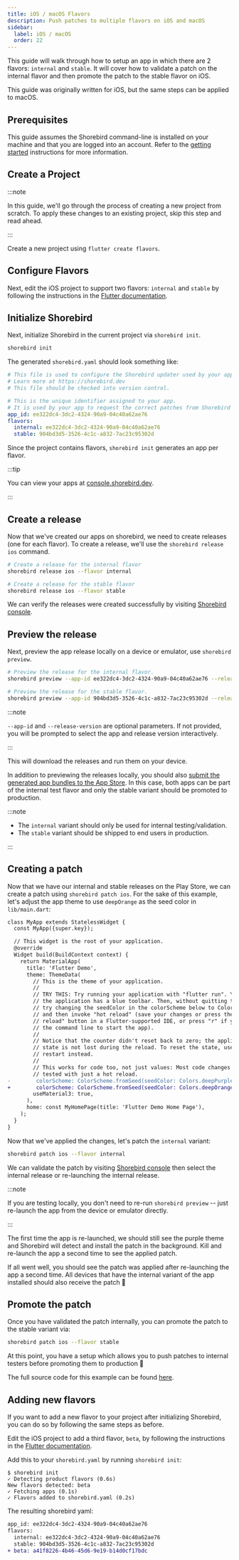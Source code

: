```yaml
---
title: iOS / macOS Flavors
description: Push patches to multiple flavors on iOS and macOS
sidebar:
  label: iOS / macOS
  order: 22
---
```


This guide will walk through how to setup an app in which there are 2 flavors:
`internal` and `stable`. It will cover how to validate a patch on the internal
flavor and then promote the patch to the stable flavor on iOS.

This guide was originally written for iOS, but the same steps can be applied to
macOS.

## Prerequisites

This guide assumes the Shorebird command-line is installed on your machine and
that you are logged into an account. Refer to the [getting started](/)
instructions for more information.

## Create a Project

:::note

In this guide, we'll go through the process of creating a new project from
scratch. To apply these changes to an existing project, skip this step and read
ahead.

:::

Create a new project using `flutter create flavors`.

## Configure Flavors

Next, edit the iOS project to support two flavors: `internal` and `stable` by
following the instructions in the
[Flutter documentation](https://docs.flutter.dev/deployment/flavors-ios).

## Initialize Shorebird

Next, initialize Shorebird in the current project via `shorebird init`.

```sh
shorebird init
```

The generated `shorebird.yaml` should look something like:

```yaml
# This file is used to configure the Shorebird updater used by your application.
# Learn more at https://shorebird.dev
# This file should be checked into version control.

# This is the unique identifier assigned to your app.
# It is used by your app to request the correct patches from Shorebird servers.
app_id: ee322dc4-3dc2-4324-90a9-04c40a62ae76
flavors:
  internal: ee322dc4-3dc2-4324-90a9-04c40a62ae76
  stable: 904bd3d5-3526-4c1c-a832-7ac23c95302d
```

Since the project contains flavors, `shorebird init` generates an app per
flavor.

:::tip

You can view your apps at
[console.shorebird.dev](https://console.shorebird.dev).

:::

## Create a release

Now that we've created our apps on shorebird, we need to create releases (one
for each flavor). To create a release, we'll use the `shorebird release ios`
command.

```sh
# Create a release for the internal flavor
shorebird release ios --flavor internal

# Create a release for the stable flavor
shorebird release ios --flavor stable
```

We can verify the releases were created successfully by visiting
[Shorebird console](https://console.shorebird.dev/).

## Preview the release

Next, preview the app release locally on a device or emulator, use
`shorebird preview`.

```sh
# Preview the release for the internal flavor.
shorebird preview --app-id ee322dc4-3dc2-4324-90a9-04c40a62ae76 --release-version 1.0.0+1

# Preview the release for the stable flavor.
shorebird preview --app-id 904bd3d5-3526-4c1c-a832-7ac23c95302d --release-version 1.0.0+1
```

:::note

`--app-id` and `--release-version` are optional parameters. If not provided, you
will be prompted to select the app and release version interactively.

:::

This will download the releases and run them on your device.

In addition to previewing the releases locally, you should also
[submit the generated app bundles to the App Store](/code-push/guides/stores/app-store#upload-to-the-app-store).
In this case, both apps can be part of the internal test flavor and only the
stable variant should be promoted to production.

:::note

- The `internal` variant should only be used for internal testing/validation.
- The `stable` variant should be shipped to end users in production.

:::

## Creating a patch

Now that we have our internal and stable releases on the Play Store, we can
create a patch using `shorebird patch ios`. For the sake of this example, let's
adjust the app theme to use `deepOrange` as the seed color in `lib/main.dart`:

```diff
class MyApp extends StatelessWidget {
  const MyApp({super.key});

  // This widget is the root of your application.
  @override
  Widget build(BuildContext context) {
    return MaterialApp(
      title: 'Flutter Demo',
      theme: ThemeData(
        // This is the theme of your application.
        //
        // TRY THIS: Try running your application with "flutter run". You'll see
        // the application has a blue toolbar. Then, without quitting the app,
        // try changing the seedColor in the colorScheme below to Colors.green
        // and then invoke "hot reload" (save your changes or press the "hot
        // reload" button in a Flutter-supported IDE, or press "r" if you used
        // the command line to start the app).
        //
        // Notice that the counter didn't reset back to zero; the application
        // state is not lost during the reload. To reset the state, use hot
        // restart instead.
        //
        // This works for code too, not just values: Most code changes can be
        // tested with just a hot reload.
-        colorScheme: ColorScheme.fromSeed(seedColor: Colors.deepPurple),
+        colorScheme: ColorScheme.fromSeed(seedColor: Colors.deepOrange),
        useMaterial3: true,
      ),
      home: const MyHomePage(title: 'Flutter Demo Home Page'),
    );
  }
}
```

Now that we've applied the changes, let's patch the `internal` variant:

```sh
shorebird patch ios --flavor internal
```

We can validate the patch by visiting
[Shorebird console](https://console.shorebird.dev/) then select the internal
release or re-launching the internal release.

:::note

If you are testing locally, you don't need to re-run `shorebird preview` -- just
re-launch the app from the device or emulator directly.

:::

The first time the app is re-launched, we should still see the purple theme and
Shorebird will detect and install the patch in the background. Kill and
re-launch the app a second time to see the applied patch.

If all went well, you should see the patch was applied after re-launching the
app a second time. All devices that have the internal variant of the app
installed should also receive the patch 🎉

## Promote the patch

Once you have validated the patch internally, you can promote the patch to the
stable variant via:

```sh
shorebird patch ios --flavor stable
```

At this point, you have a setup which allows you to push patches to internal
testers before promoting them to production 🎉

The full source code for this example can be found
[here](https://github.com/shorebirdtech/samples/tree/main/flavors).

## Adding new flavors

If you want to add a new flavor to your project after initializing Shorebird,
you can do so by following the same steps as before.

Edit the iOS project to add a third flavor, `beta`, by following the
instructions in the
[Flutter documentation](https://docs.flutter.dev/deployment/flavors#creating-flavors-in-ios).

Add this to your `shorebird.yaml` by running `shorebird init`:

```
$ shorebird init
✓ Detecting product flavors (0.6s)
New flavors detected: beta
✓ Fetching apps (0.1s)
✓ Flavors added to shorebird.yaml (0.2s)
```

The resulting shorebird yaml:

```diff
app_id: ee322dc4-3dc2-4324-90a9-04c40a62ae76
flavors:
  internal: ee322dc4-3dc2-4324-90a9-04c40a62ae76
  stable: 904bd3d5-3526-4c1c-a832-7ac23c95302d
+ beta: a41f8226-4b46-45d6-9e19-b14d0cf17bdc
```
